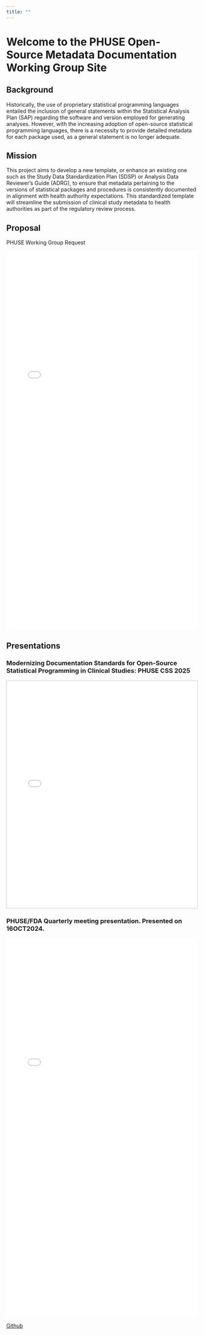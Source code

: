 ```yaml
---
title: ""
---
```


# **Welcome to the PHUSE Open-Source Metadata Documentation Working Group Site**

## Background

Historically, the use of proprietary statistical programming languages entailed the inclusion of general statements within the Statistical Analysis Plan (SAP) regarding the software and version employed for generating analyses. However, with the increasing adoption of open-source statistical programming languages, there is a necessity to provide detailed metadata for each package used, as a general statement is no longer adequate.

## Mission

This project aims to develop a new template, or enhance an existing one such as the Study Data Standardization Plan (SDSP) or Analysis Data Reviewer’s Guide (ADRG), to ensure that metadata pertaining to the versions of statistical packages and procedures is consistently documented in alignment with health authority expectations. This standardized template will streamline the submission of clinical study metadata to health authorities as part of the regulatory review process.

## Proposal

PHUSE Working Group Request

![](/references/PHUSE_OSDocuMeta_WG_mission_statement.pdf){width="100%" height="1000px"}

## Presentations

### Modernizing Documentation Standards for Open-Source Statistical Programming in Clinical Studies: PHUSE CSS 2025

<iframe src="/docs/dev/phuse_css2025/phuse_css2025-adrg.html" width="100%" height="600px" style="border:1px solid #ccc;">

</iframe>

### PHUSE/FDA Quarterly meeting presentation. Presented on 16OCT2024.

![](/references/Final%20-%20Enhancing%20Clinical%20Trials%20FDA%20Submission%20Documentation%20through%20the%20Power%20of%20Metadata%20-%20OSDocuMetaWG.pptx.pdf){width="100%" height="1000px"}

[Github](https://phuse-org.github.io/OSDocuMeta/)

## 
